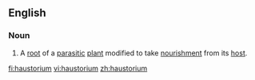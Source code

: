 ==English==

===Noun===
{{wikipedia}}
{{en-noun|haustoria}}

#A [[root]] of a [[parasitic]] [[plant]] modified to take [[nourishment]] from its [[host]].

[[fi:haustorium]]
[[vi:haustorium]]
[[zh:haustorium]]